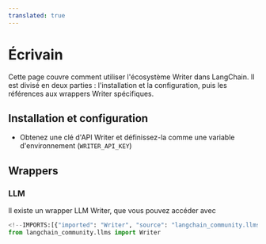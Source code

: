 ```yaml
---
translated: true
---
```


# Écrivain

Cette page couvre comment utiliser l'écosystème Writer dans LangChain.
Il est divisé en deux parties : l'installation et la configuration, puis les références aux wrappers Writer spécifiques.

## Installation et configuration

- Obtenez une clé d'API Writer et définissez-la comme une variable d'environnement (`WRITER_API_KEY`)

## Wrappers

### LLM

Il existe un wrapper LLM Writer, que vous pouvez accéder avec

```python
<!--IMPORTS:[{"imported": "Writer", "source": "langchain_community.llms", "docs": "https://api.python.langchain.com/en/latest/llms/langchain_community.llms.writer.Writer.html", "title": "Writer"}]-->
from langchain_community.llms import Writer
```
